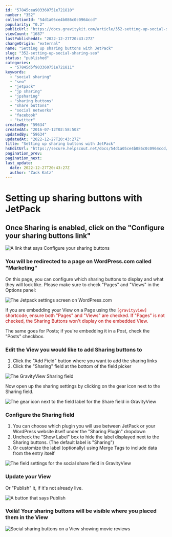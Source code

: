 ```yaml
---
id: "57845cea903360751e721810"
number: "352"
collectionId: "54d1a05ce4b086c0c0964ccd"
popularity: "0.2"
publicUrl: "https://docs.gravitykit.com/article/352-setting-up-social-sharing-seo"
viewCount: "1687"
lastPublishedAt: "2022-12-27T20:43:27Z"
changeOrigin: "external"
name: "Setting up sharing buttons with JetPack"
slug: "352-setting-up-social-sharing-seo"
status: "published"
categories: 
  - "57845d5f903360751e721811"
keywords: 
  - "social sharing"
  - "seo"
  - "jetpack"
  - "jp sharing"
  - "jpsharing"
  - "sharing buttons"
  - "share buttons"
  - "social networks"
  - "facebook"
  - "twitter"
createdBy: "59634"
createdAt: "2016-07-12T02:58:50Z"
updatedBy: "59634"
updatedAt: "2022-12-27T20:43:27Z"
title: "Setting up sharing buttons with JetPack"
hsEditUrl: "https://secure.helpscout.net/docs/54d1a05ce4b086c0c0964ccd/article/57845cea903360751e721810"
pagination_prev: 
pagination_next: 
last_update:
  date: 2022-12-27T20:43:27Z
  author: "Zack Katz"
---
```


# Setting up sharing buttons with JetPack



## Once Sharing is enabled, click on the "Configure your sharing buttons link"

![A link that says Configure your sharing buttons](https://s3.amazonaws.com/helpscout.net/docs/assets/54c58489e4b051242988532c/images/5f333d342c7d3a352e90ab90/file-sfvEixmbXy.png)

### You will be redirected to a page on WordPress.com called "Marketing"

On this page, you can configure which sharing buttons to display and what they will look like. Please make sure to check "Pages" and "Views" in the Options panel:

![The Jetpack settings screen on WordPress.com](https://s3.amazonaws.com/helpscout.net/docs/assets/54c58489e4b051242988532c/images/5f333e94042863444aa030ab/file-V8dAkffYRE.png)

If you are embedding your View on a Page using the <span style="background-color: initial; font-size: 14px; color: rgb(187, 0, 0);">`[gravityview]` shortcode, ensure both "Pages" and "Views" are checked. If "Pages" is not checked, the Sharing Buttons won't display on the embedded View.</span>

The same goes for Posts; if you're embedding it in a Post, check the "Posts" checkbox.

### Edit the View you would like to add Sharing buttons to

1. Click the "Add Field" button where you want to add the sharing links
2. Click the "Sharing" field at the bottom of the field picker

![The GravityView Sharing field](https://s3.amazonaws.com/helpscout.net/docs/assets/54c58489e4b051242988532c/images/62334022c1688a6d26a76802/file-9YqX5xWt3B.png)

Now open up the sharing settings by clicking on the gear icon next to the Sharing field.

![The gear icon next to the field label for the Share field in GravityView](https://s3.amazonaws.com/helpscout.net/docs/assets/54c58489e4b051242988532c/images/623340a62ce7ed0fb09169df/file-1NPpqojahS.png)

### Configure the Sharing field

1. You can choose which plugin you will use between JetPack or your WordPress website itself under the "Sharing Plugin" dropdown
2. Uncheck the "Show Label" box to hide the label displayed next to the Sharing buttons. (The default label is "Sharing")
3. Or customize the label (optionally) using Merge Tags to include data from the entry itself

![The field settings for the social share field in GravityView](https://s3.amazonaws.com/helpscout.net/docs/assets/54c58489e4b051242988532c/images/5f333ffd2c7d3a352e90aba0/file-SHcNc1g90K.png)

### Update your View

Or "Publish" it, if it's not already live.

![A button that says Publish](https://www.gravitykit.com/wp-content/uploads/2018/01/update-your-view.png?1468292298)

### Voilà! Your sharing buttons will be visible where you placed them in the View

![Social sharing buttons on a View showing movie reviews](https://s3.amazonaws.com/helpscout.net/docs/assets/54c58489e4b051242988532c/images/5f33407e2c7d3a352e90aba4/file-OSwWMLYNcA.png)

